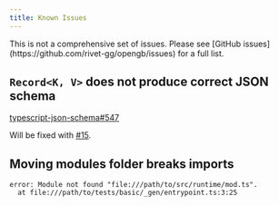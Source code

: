 ```yaml
---
title: Known Issues
---
```


<Warning>
    This is not a comprehensive set of issues. Please see [GitHub issues](https://github.com/rivet-gg/opengb/issues) for a full list.
</Warning>

## `Record<K, V>` does not produce correct JSON schema

[typescript-json-schema#547](https://github.com/YousefED/typescript-json-schema/issues/547)

Will be fixed with [#15](https://github.com/rivet-gg/opengb-engine/issues/15).

## Moving modules folder breaks imports

```
error: Module not found "file:///path/to/src/runtime/mod.ts".
  at file:///path/to/tests/basic/_gen/entrypoint.ts:3:25
```
